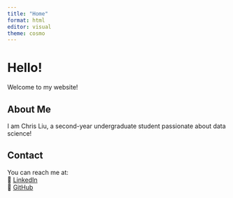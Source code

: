 ```yaml
---
title: "Home"
format: html
editor: visual
theme: cosmo
---
```


# Hello!

Welcome to my website!

## About Me

I am Chris Liu, a second-year undergraduate student passionate about data science!

## Contact

You can reach me at:\
🔗 [LinkedIn](https://www.linkedin.com/in/chrisyliu1/)\
📂 [GitHub](https://github.com/cliuc)
